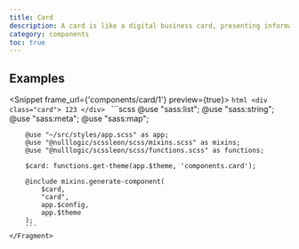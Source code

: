 ```yaml
---
title: Card
description: A card is like a digital business card, presenting information in a neat and organized way. It's a versatile component that can display a variety of content, from simple text to images and buttons. With a card, you can easily showcase important information without overwhelming your users.
category: components
toc: true
---
```



## Examples

<Snippet frame_url={'components/card/1'} preview={true}>
    <Fragment slot="html">
        ```html
        <div class="card">
            123
        </div>
        ```
    </Fragment>
    <Fragment slot="scss">
        ```scss
        @use "sass:list";
        @use "sass:string";
        @use "sass:meta";
        @use "sass:map";

        @use "~/src/styles/app.scss" as app;
        @use "@nulllogic/scssleon/scss/mixins.scss" as mixins;
        @use "@nulllogic/scssleon/scss/functions.scss" as functions;

        $card: functions.get-theme(app.$theme, 'components.card');

        @include mixins.generate-component(
            $card,
            "card",
            app.$config,
            app.$theme
        );
        ```
    </Fragment>
</Snippet>

